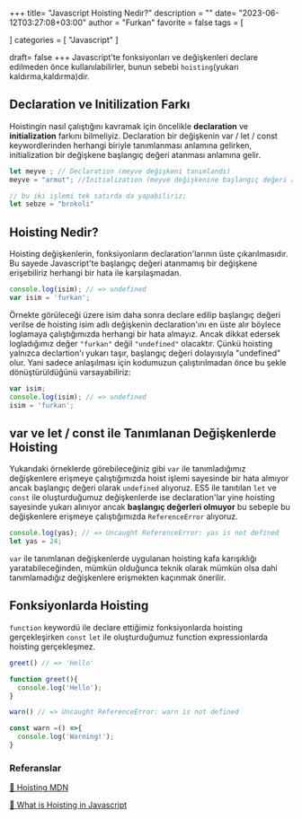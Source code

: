 +++
title= "Javascript Hoisting Nedir?"
description = ""
date= "2023-06-12T03:27:08+03:00"
author = "Furkan"
favorite = false
tags = [

]
categories = [
"Javascript"
]

draft= false
+++
Javascript'te fonksiyonları ve değişkenleri declare edilmeden önce kullanılabilirler, bunun sebebi `hoisting`(yukarı kaldırma,kaldırma)dir.

## Declaration ve Initilization Farkı
Hoistingin nasıl çalıştığını kavramak için öncelikle **declaration** ve **initialization** farkını bilmeliyiz. Declaration bir değişkenin var / let / const keywordlerinden herhangi biriyle tanımlanması anlamına gelirken, initialization bir değişkene başlangıç değeri atanması anlamına gelir.

```js
let meyve ; // Declaration (meyve değişkeni tanımlandı)
meyve = "armut"; //Initialization (meyve değişkenine başlangıç değeri atanıyor.)

// bu iki işlemi tek satırda da yapabiliriz;
let sebze = "brokoli"
```
## Hoisting Nedir?
Hoisting değişkenlerin, fonksiyonların declaration'larının üste çıkarılmasıdır. Bu sayede Javascript'te başlangıç değeri atanmamış bir değişkene erişebiliriz herhangi bir hata ile karşılaşmadan. 
```js
console.log(isim); // => undefined
var isim = 'furkan';
```
Örnekte görüleceği üzere isim daha sonra declare edilip başlangıç değeri verilse de hoisting isim adlı değişkenin declaration'ını en üste alır böylece loglamaya çalıştığımızda herhangi bir hata almayız. Ancak dikkat edersek logladığımız değer `"furkan"` değil `"undefined"` olacaktır. Çünkü hoisting yalnızca declartion'ı yukarı taşır, başlangıç değeri dolayısıyla "undefined" olur. Yani sadece anlaşılması için kodumuzun çalıştırılmadan önce bu şekle dönüştürüldüğünü varsayabiliriz:
```js
var isim;
console.log(isim); // => undefined
isim = 'furkan';
```

## var ve  let / const ile Tanımlanan Değişkenlerde Hoisting 
Yukarıdaki örneklerde görebileceğiniz gibi `var` ile tanımladığımız değişkenlere erişmeye çalıştığımızda hoist işlemi sayesinde bir hata almıyor ancak başlangıç değeri olarak `undefined` alıyoruz. ES5 ile tanıtılan `let` ve `const` ile oluşturduğumuz değişkenlerde ise declaration'lar yine hoisting sayesinde yukarı alınıyor ancak **başlangıç değerleri olmuyor** bu sebeple bu değişkenlere erişmeye çalıştığımızda `ReferenceError` alıyoruz.

```js
console.log(yas); // => Uncaught ReferenceError: yas is not defined
let yas = 24;
```
`var` ile tanımlanan değişkenlerde uygulanan hoisting kafa karışıklığı yaratabileceğinden, mümkün olduğunca teknik olarak mümkün olsa dahi tanımlamadığız değişkenlere erişmekten kaçınmak önerilir.

## Fonksiyonlarda Hoisting
`function` keywordü ile declare ettiğimiz fonksiyonlarda hoisting gerçekleşirken `const` `let` ile oluşturduğumuz function expressionlarda hoisting gerçekleşmez. 

```js
greet() // => 'Hello'

function greet(){
  console.log('Hello');
}
```
```js
warn() // => Uncaught ReferenceError: warn is not defined

const warn =() =>{
  console.log('Warning!');
}
```
### Referanslar

[🔗 Hoisting MDN](https://www.notion.so/zarkom/Introduction-to-Git-ac396a0697704709a12b6a0e545db049)

[🔗 What is Hoisting in Javascript](https://www.freecodecamp.org/news/what-is-hoisting-in-javascript/)


